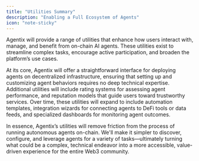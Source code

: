 ```yaml
---
title: "Utilities Summary"
description: "Enabling a Full Ecosystem of Agents"
icon: "note-sticky"
---
```


Agentix will provide a range of utilities that enhance how users interact with, manage, and benefit from on-chain AI agents. These utilities exist to streamline complex tasks, encourage active participation, and broaden the platform’s use cases.

At its core, Agentix will offer a straightforward interface for deploying agents on decentralized infrastructure, ensuring that setting up and customizing agent behaviors requires no deep technical expertise. Additional utilities will include rating systems for assessing agent performance, and reputation models that guide users toward trustworthy services. Over time, these utilities will expand to include automation templates, integration wizards for connecting agents to DeFi tools or data feeds, and specialized dashboards for monitoring agent outcomes.

In essence, Agentix’s utilities will remove friction from the process of running autonomous agents on-chain. We'll make it simpler to discover, configure, and leverage agents for a variety of tasks—ultimately turning what could be a complex, technical endeavor into a more accessible, value-driven experience for the entire Web3 community.
